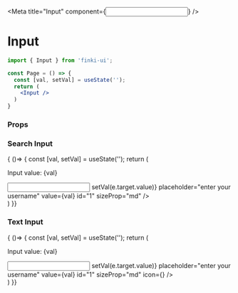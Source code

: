 
<Meta title="Input" component={<Input/>} />

# Input

```jsx
import { Input } from 'finki-ui';

const Page = () => {
  const [val, setVal] = useState('');
  return (
    <Input />
  )
}
```

### Props
<Props of={Input} />

### Search Input
<Preview withSource="open">
  <Story name="search">
  { ()=> {
    const [val, setVal] = useState('');
        return (
            <div>
                <p>Input value: {val}</p>
                <Input
                    type="search"
                    onChange={(e) => setVal(e.target.value)}
                    placeholder="enter your username"
                    value={val}
                    id="1"
                    sizeProp="md"
                />
            </div>
        )
  }}
  </Story>
</Preview>

### Text Input
<Preview withSource="open">
  <Story name="text">
  { ()=> {
    const [val, setVal] = useState('');
        return (
            <div>
                <p>Input value: {val}</p>
                <Input
                    type="text"
                    onChange={(e) => setVal(e.target.value)}
                    placeholder="enter your username"
                    value={val}
                    id="1"
                    sizeProp="md"
                    icon={<FaLinkedin />}
                />
            </div>
        )
  }}
  </Story>
</Preview>

